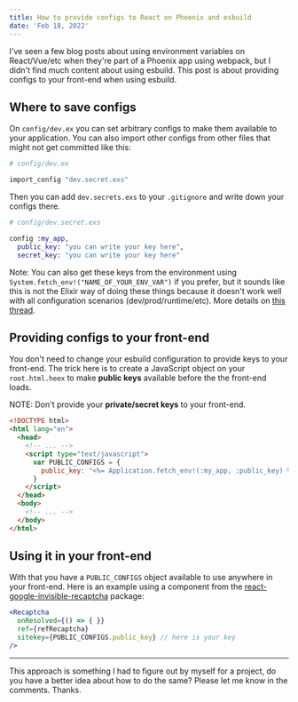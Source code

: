 ```yaml
---
title: How to provide configs to React on Phoenix and esbuild
date: 'Feb 18, 2022'
---
```


I've seen a few blog posts about using environment variables on React/Vue/etc when they're part of a Phoenix app using webpack, but I didn't find much content about using esbuild. This post is about providing configs to your front-end when using esbuild.

## Where to save configs

On `config/dev.ex` you can set arbitrary configs to make them available to your application. You can also import other configs from other files that might not get committed like this:

```elixir
# config/dev.ex

import_config "dev.secret.exs"
```

Then you can add `dev.secrets.exs` to your `.gitignore` and write down your configs there.

```elixir
# config/dev.secret.exs

config :my_app,
  public_key: "you can write your key here",
  secret_key: "you can write your key here"
```

Note: You can also get these keys from the environment using `System.fetch_env!("NAME_OF_YOUR_ENV_VAR")` if you prefer, but it sounds like this is not the Elixir way of doing these things because it doesn't work well with all configuration scenarios (dev/prod/runtime/etc). More details on [this thread](https://groups.google.com/g/elixir-lang-core/c/SLlJxiMa-7Q/m/Un1bTb2XLzsJ?pli=1).

## Providing configs to your front-end

You don't need to change your esbuild configuration to provide keys to your front-end. The trick here is to create a JavaScript object on your `root.html.heex` to make **public keys** available before the the front-end loads.

NOTE: Don't provide your **private/secret keys** to your front-end.

```html
<!DOCTYPE html>
<html lang="en">
  <head>
    <!-- ... -->
    <script type="text/javascript">
      var PUBLIC_CONFIGS = {
        public_key: "<%= Application.fetch_env!(:my_app, :public_key) %>",
      }
    </script>
  </head>
  <body>
    <!-- ... -->
  </body>
</html>
```

## Using it in your front-end

With that you have a `PUBLIC_CONFIGS` object available to use anywhere in your front-end. Here is an example using a component from the [react-google-invisible-recaptcha](https://www.npmjs.com/package/react-google-invisible-recaptcha) package:

```jsx
<Recaptcha
  onResolved={() => { }}
  ref={refRecaptcha}
  sitekey={PUBLIC_CONFIGS.public_key} // here is your key
/>
```

----

This approach is something I had to figure out by myself for a project, do you have a better idea about how to do the same? Please let me know in the comments. Thanks.
